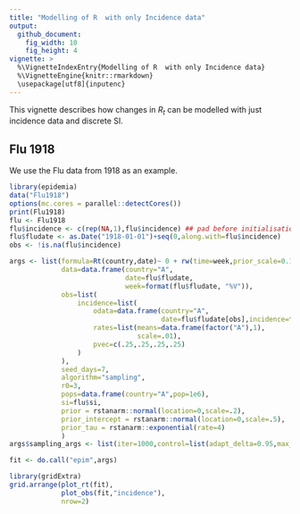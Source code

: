 ```yaml
---
title: "Modelling of R  with only Incidence data"
output: 
  github_document:
    fig_width: 10
    fig_height: 4
vignette: >
  %\VignetteIndexEntry{Modelling of R  with only Incidence data}
  %\VignetteEngine{knitr::rmarkdown}
  \usepackage[utf8]{inputenc}
---
```


This vignette describes how changes in $R_t$ can be modelled with just incidence data and discrete SI.

## Flu 1918

We use the Flu data from 1918 as an example. 
```r
library(epidemia)
data("Flu1918")
options(mc.cores = parallel::detectCores())
print(Flu1918)
flu <- Flu1918
flu$incidence <- c(rep(NA,1),flu$incidence) ## pad before initialisation
flu$fludate <- as.Date("1918-01-01")+seq(0,along.with=flu$incidence)
obs <- !is.na(flu$incidence)

args <- list(formula=Rt(country,date)~ 0 + rw(time=week,prior_scale=0.1),
             data=data.frame(country="A",
                             date=flu$fludate,
                             week=format(flu$fludate, "%V")),
             obs=list(
                 incidence=list(
                     odata=data.frame(country="A",
                                      date=flu$fludate[obs],incidence=flu$incidence[obs]),
                     rates=list(means=data.frame(factor("A"),1),
                                scale=.01),
                     pvec=c(.25,.25,.25,.25)
                 )
             ),
             seed_days=7,
             algorithm="sampling",
             r0=3,
             pops=data.frame(country="A",pop=1e6),
             si=flu$si,
             prior = rstanarm::normal(location=0,scale=.2),
             prior_intercept = rstanarm::normal(location=0,scale=.5),
             prior_tau = rstanarm::exponential(rate=4)             
             )
args$sampling_args <- list(iter=1000,control=list(adapt_delta=0.95,max_treedepth=15),seed=713)
```

```r
fit <- do.call("epim",args)
```

```r
library(gridExtra)
grid.arrange(plot_rt(fit),
             plot_obs(fit,"incidence"),
             nrow=2)
```

